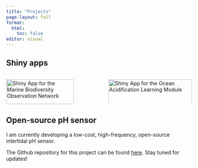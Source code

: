 ```yaml
---
title: "Projects"
page-layout: full
format:
  html:
    toc: false
editor: visual
---
```


## Shiny apps

::: columns
::: {.column width="49%"}
<p><a href="https://ameliaritger.shinyapps.io/mbon-shiny-app/" target="_blank"><img src="images/shiny-mbon.png" alt="Shiny App for the Marine Biodiversity Observation Network" width="90%"/></a></p>
:::

::: {.column width="2%"}
:::

::: {.column width="49%"}
<p><a href="https://ameliaritger.shinyapps.io/intertidal-oa-module/" target="_blank"><img src="images/shiny-oa-module.png" alt="Shiny App for the Ocean Acidification Learning Module" width="100%"/></a></p>
:::
:::

## Open-source pH sensor

I am currently developing a low-cost, high-frequency, open-source intertidal pH sensor.

The Github repository for this project can be found <a href="https://github.com/ameliaritger/ph-sensor-dev" target="_blank">here</a>. Stay tuned for updates!
